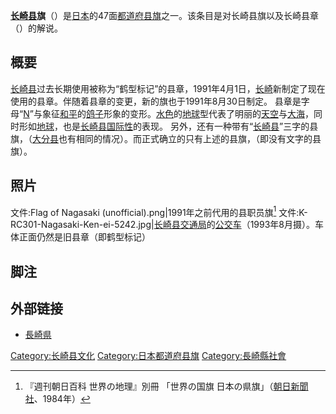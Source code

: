 {{refimprove|time=2013-03-31T15:49:39+00:00}}
{{National flag infobox
|Name = 长崎县旗
|Article =
|Image =Flag of Nagasaki Prefecture.svg
|Use = 110000
|Symbol =
|Proportion = 2:3
|Adoption = 1991年8月30日
|Design = |Diminutive =
}}
'''[[长崎县|长崎县]]旗'''（{{jpn|j=長崎県旗|hg=ながさきけんき|rm=Nagasaki ken ki|f=}}）是[[日本|日本]]的47面[[日本都道府县旗帜|都道府县旗]]之一。该条目是对长崎县旗以及长崎县章（{{jpn|j=長崎県章|hg=ながさきけんしょう|rm=|f=}}）的解说。

==概要==
[[长崎县|长崎县]]过去长期使用被称为“鹤型标记”的县章，1991年4月1日，[[长崎|长崎]]新制定了现在使用的县章。伴随着县章的变更，新的旗也于1991年8月30日制定。
县章是字母“[[N|N]]”与象征[[和平|和平]]的[[鸽子|鸽子]]形象的变形。[[水色|水色]]的[[地球|地球]]型代表了明丽的[[天空|天空]]与[[大海|大海]]，同时形如[[地球|地球]]，也是[[长崎县|长崎县]][[国际性|国际性]]的表现。
另外，还有一种带有“[[长崎县|长崎县]]”三字的县旗，（[[大分县|大分县]]也有相同的情况）。而正式确立的只有上述的县旗，（即没有文字的县旗）。
==照片==
<gallery>
文件:Flag of Nagasaki (unofficial).png|1991年之前代用的县职员旗<ref>『週刊朝日百科 世界の地理』別冊 「世界の国旗 日本の県旗」（[[朝日新聞社|朝日新聞社]]、1984年）</ref>
文件:K-RC301-Nagasaki-Ken-ei-5242.jpg|[[长崎县交通局|长崎县交通局]]的[[公交车|公交车]]（1993年8月摄）。车体正面仍然是旧县章（即鹤型标记）
</gallery>
== 脚注 ==
{{Reflist}}

== 外部链接 ==
* [http://www.pref.nagasaki.jp/ 長崎県] {{Wayback|url=http://www.pref.nagasaki.jp/ |date=20210115174757 }}
{{日本都道府县旗}}
[[Category:长崎县文化|Category:长崎县文化]]
[[Category:日本都道府县旗|Category:日本都道府县旗]]
[[Category:長崎縣社會|Category:長崎縣社會]]